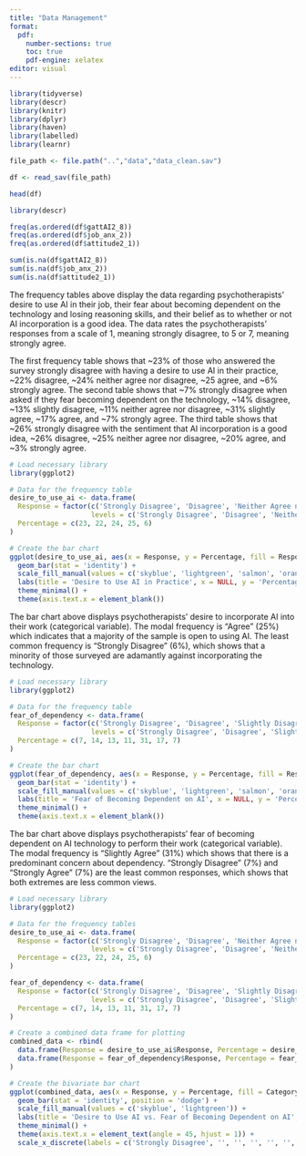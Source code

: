 ```yaml
---
title: "Data Management"
format: 
  pdf: 
    number-sections: true 
    toc: true            
    pdf-engine: xelatex   
editor: visual
---
```


```r
library(tidyverse)
library(descr)
library(knitr)
library(dplyr)
library(haven)
library(labelled)
library(learnr)
```

```r
file_path <- file.path("..","data","data_clean.sav")
```

```r
df <- read_sav(file_path)
```

```r
head(df)
```

```r
library(descr)
```

```r
freq(as.ordered(df$gattAI2_8))
freq(as.ordered(df$job_anx_2))
freq(as.ordered(df$attitude2_1))
```

```r
sum(is.na(df$gattAI2_8))
sum(is.na(df$job_anx_2))
sum(is.na(df$attitude2_1))
```

The frequency tables above display the data regarding psychotherapists' desire to use AI in their job, their fear about becoming dependent on the technology and losing reasoning skills, and their belief as to whether or not AI incorporation is a good idea. The data rates the psychotherapists' responses from a scale of 1, meaning strongly disagree, to 5 or 7, meaning strongly agree.

The first frequency table shows that \~23% of those who answered the survey strongly disagree with having a desire to use AI in their practice, \~22% disagree, \~24% neither agree nor disagree, \~25 agree, and \~6% strongly agree. The second table shows that \~7% strongly disagree when asked if they fear becoming dependent on the technology, \~14% disagree, \~13% slightly disagree, \~11% neither agree nor disagree, \~31% slightly agree, \~17% agree, and \~7% strongly agree. The third table shows that \~26% strongly disagree with the sentiment that AI incorporation is a good idea, \~26% disagree, \~25% neither agree nor disagree, \~20% agree, and \~3% strongly agree.

```r
# Load necessary library
library(ggplot2)

# Data for the frequency table
desire_to_use_ai <- data.frame(
  Response = factor(c('Strongly Disagree', 'Disagree', 'Neither Agree nor Disagree', 'Agree', 'Strongly Agree'),
                    levels = c('Strongly Disagree', 'Disagree', 'Neither Agree nor Disagree', 'Agree', 'Strongly Agree')),
  Percentage = c(23, 22, 24, 25, 6)
)

# Create the bar chart
ggplot(desire_to_use_ai, aes(x = Response, y = Percentage, fill = Response)) +
  geom_bar(stat = 'identity') +
  scale_fill_manual(values = c('skyblue', 'lightgreen', 'salmon', 'orange', 'purple')) +
  labs(title = 'Desire to Use AI in Practice', x = NULL, y = 'Percentage') +
  theme_minimal() +
  theme(axis.text.x = element_blank())

```

The bar chart above displays psychotherapists' desire to incorporate AI into their work (categorical variable). The modal frequency is "Agree" (25%) which indicates that a majority of the sample is open to using AI. The least common frequency is "Strongly Disagree" (6%), which shows that a minority of those surveyed are adamantly against incorporating the technology.

```r
# Load necessary library
library(ggplot2)

# Data for the frequency table
fear_of_dependency <- data.frame(
  Response = factor(c('Strongly Disagree', 'Disagree', 'Slightly Disagree', 'Neither Agree nor Disagree', 'Slightly Agree', 'Agree', 'Strongly Agree'),
                    levels = c('Strongly Disagree', 'Disagree', 'Slightly Disagree', 'Neither Agree nor Disagree', 'Slightly Agree', 'Agree', 'Strongly Agree')),
  Percentage = c(7, 14, 13, 11, 31, 17, 7)
)

# Create the bar chart
ggplot(fear_of_dependency, aes(x = Response, y = Percentage, fill = Response)) +
  geom_bar(stat = 'identity') +
  scale_fill_manual(values = c('skyblue', 'lightgreen', 'salmon', 'orange', 'purple', 'pink', 'yellow')) +
  labs(title = 'Fear of Becoming Dependent on AI', x = NULL, y = 'Percentage') +
  theme_minimal() +
  theme(axis.text.x = element_blank())

```

The bar chart above displays psychotherapists' fear of becoming dependent on AI technology to perform their work (categorical variable). The modal frequency is "Slightly Agree" (31%) which shows that there is a predominant concern about dependency. "Strongly Disagree" (7%) and "Strongly Agree" (7%) are the least common responses, which shows that both extremes are less common views.

```r
# Load necessary library
library(ggplot2)

# Data for the frequency tables
desire_to_use_ai <- data.frame(
  Response = factor(c('Strongly Disagree', 'Disagree', 'Neither Agree nor Disagree', 'Agree', 'Strongly Agree'),
                    levels = c('Strongly Disagree', 'Disagree', 'Neither Agree nor Disagree', 'Agree', 'Strongly Agree')),
  Percentage = c(23, 22, 24, 25, 6)
)

fear_of_dependency <- data.frame(
  Response = factor(c('Strongly Disagree', 'Disagree', 'Slightly Disagree', 'Neither Agree nor Disagree', 'Slightly Agree', 'Agree', 'Strongly Agree'),
                    levels = c('Strongly Disagree', 'Disagree', 'Slightly Disagree', 'Neither Agree nor Disagree', 'Slightly Agree', 'Agree', 'Strongly Agree')),
  Percentage = c(7, 14, 13, 11, 31, 17, 7)
)

# Create a combined data frame for plotting
combined_data <- rbind(
  data.frame(Response = desire_to_use_ai$Response, Percentage = desire_to_use_ai$Percentage, Category = 'Desire to Use AI in Practice'),
  data.frame(Response = fear_of_dependency$Response, Percentage = fear_of_dependency$Percentage, Category = 'Fear of Becoming Dependent on AI')
)

# Create the bivariate bar chart
ggplot(combined_data, aes(x = Response, y = Percentage, fill = Category)) +
  geom_bar(stat = 'identity', position = 'dodge') +
  scale_fill_manual(values = c('skyblue', 'lightgreen')) +
  labs(title = 'Desire to Use AI vs. Fear of Becoming Dependent on AI', x = 'Response Categories', y = 'Percentage') +
  theme_minimal() +
  theme(axis.text.x = element_text(angle = 45, hjust = 1)) +
  scale_x_discrete(labels = c('Strongly Disagree', '', '', '', '', '', 'Strongly Agree'))
```
